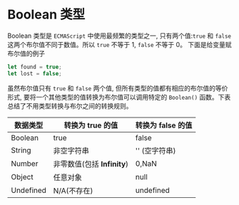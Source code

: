 # Boolean 类型

Boolean 类型是 `ECMAScript` 中使用最频繁的类型之一, 只有两个值:`true` 和 `false` 这两个布尔值不同于数值。所以 `true` 不等于 1,
`false` 不等于 0。 下面是给变量赋布尔值的例子

```javascript
let found = true;
let lost = false;
```

虽然布尔值只有 `true` 和 `false` 两个值, 但所有类型的值都有相应的布尔值的等价形式,
要将一个其他类型的值转换为布尔值可以调用特定的 `Boolean()` 函数。下表总结了不用类型转换与布尔之间的转换规则。

| 数据类型  | 转换为 true 的值            | 转换为 false 的值 |
| --------- | --------------------------- | ----------------- |
| Boolean   | true                        | false             |
| String    | 非空字符串                  | '' (空字符串)     |
| Number    | 非零数值(包括 **Infinity**) | 0,NaN             |
| Object    | 任意对象                    | null              |
| Undefined | N/A(不存在)                 | undefined         |
